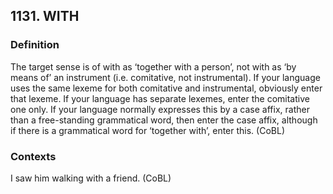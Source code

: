 ## 1131. WITH
### Definition
The target sense is of with as 'together with a person', not with as 'by means of' an instrument (i.e. comitative, not instrumental). If your language uses the same lexeme for both comitative and instrumental, obviously enter that lexeme. If your language has separate lexemes, enter the comitative one only. If your language normally expresses this by a case affix, rather than a free-standing grammatical word, then enter the case affix, although if there is a grammatical word for 'together with', enter this. (CoBL)

### Contexts
I saw him walking with a friend. (CoBL)


